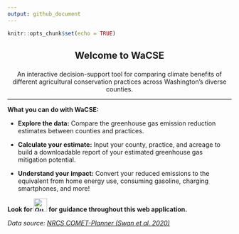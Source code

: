 ```yaml
---
output: github_document
---
```


```r
knitr::opts_chunk$set(echo = TRUE)
```

<center><h2> 

Welcome to WaCSE 

</center></h2>

<center>

An interactive decision-support tool for comparing climate benefits of different agricultural conservation practices across Washington's diverse counties.

</center>

<hr>

**What you can do with WaCSE:**

- **Explore the data:** Compare the greenhouse gas emission reduction estimates between counties and practices.

- **Calculate your estimate:** Input your county, practice, and acreage to build a downloadable report of your estimated greenhouse gas mitigation potential.

- **Understand your impact:** Convert your reduced emissions to the equivalent from home energy use, consuming gasoline, charging smartphones, and more!


**Look for ![Question mark icon](img/question.png){height=30} for guidance throughout this web application.** 

*Data source: <a href="http://comet-planner.com/" target="_blank">NRCS COMET-Planner (Swan et al. 2020) </a>*

